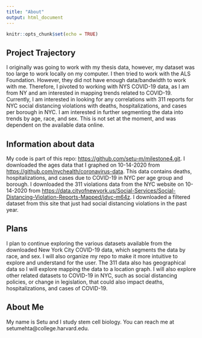 ```yaml
---
title: "About"
output: html_document
---
```


```r
knitr::opts_chunk$set(echo = TRUE)
```

## Project Trajectory
I originally was going to work with my thesis data, however, my dataset was too large to work locally on my computer. I then tried to work with the ALS Foundation. However, they did not have enough data/bandwidth to work with me. Therefore, I pivoted to working with NYS COVID-19 data, as I am from NY and am interested in mapping trends related to COVID-19. Currently, I am interested in looking for any correlations with 311 reports for NYC social distancing violations with deaths, hospitalizations, and cases per borough in NYC. I am interested in further segmenting the data into trends by age, race, and sex. This is not set at the moment, and was dependent on the available data online.


## Information about data
My code is part of this repo: <https://github.com/setu-m/milestone4.git>.
I downloaded the ages data that I graphed on 10-14-2020 from <https://github.com/nychealth/coronavirus-data>. This data contains deaths, hospitalizations, and cases due to COVID-19 in NYC per age group and borough. I downloaded the 311 violations data from the NYC website on 10-14-2020 from <https://data.cityofnewyork.us/Social-Services/Social-Distancing-Violation-Reports-Mapped/jdvc-m64z>. I downloaded a filtered dataset from this site that just had social distancing violations in the past year.  

## Plans
I plan to continue exploring the various datasets available from the downloaded New York City COVID-19 data, which segments the data by race, and sex. I will also organize my repo to make it more intuitive to explore and understand for the user. The 311 data also has geographical data so I will explore mapping the data to a location graph. I will also explore other related datasets to COVID-19 in NYC, such as social distancing policies, or change in legislation, that could also impact deaths, hospitalizations, and cases of COVID-19. 

## About Me
My name is Setu and I study stem cell biology. You can reach me at setumehta@college.harvard.edu.